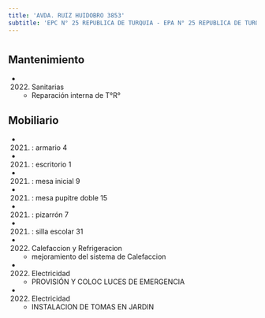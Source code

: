 ```yaml
---
title: 'AVDA. RUIZ HUIDOBRO 3853'
subtitle: 'EPC N° 25 REPUBLICA DE TURQUIA - EPA N° 25 REPUBLICA DE TURQUIA - CENS N° 53 - JII N° 02/10° MERCEDITAS - CAI SAAVEDRA MITRE - PI NUEVE LUNAS'
---
```


#


## Mantenimiento

*  (2022) Sanitarias 
    + Reparación interna de T°R°


## Mobiliario

*  (2021) : armario 4 

*  (2021) : escritorio 1 

*  (2021) : mesa inicial 9 

*  (2021) : mesa pupitre doble 15 

*  (2021) : pizarrón 7 

*  (2021) : silla escolar 31 




*  (2022) Calefaccion y Refrigeracion 
    + mejoramiento del sistema de Calefaccion

*  (2022) Electricidad 
    + PROVISIÓN Y COLOC LUCES DE EMERGENCIA

*  (2022) Electricidad 
    + INSTALACION DE TOMAS EN JARDIN



